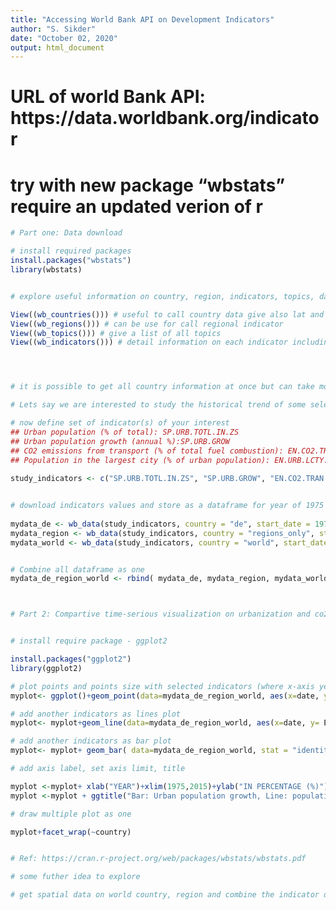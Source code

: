 ```yaml
---
title: "Accessing World Bank API on Development Indicators"
author: "S. Sikder"
date: "October 02, 2020"
output: html_document
---
```


# URL of world Bank API: https://data.worldbank.org/indicator

# try with new package "wbstats" require an updated verion of r

```r

# Part one: Data download

# install required packages 
install.packages("wbstats")
library(wbstats)


# explore useful information on country, region, indicators, topics, data sources

View((wb_countries())) # useful to call country data give also lat and long 
View((wb_regions())) # can be use for call regional indicator
View((wb_topics())) # give a list of all topics 
View((wb_indicators())) # detail information on each indicator including source of information, it will be helpful to find a indicator of interest




# it is possible to get all country information at once but can take more downloading time, therefore it is a good practice to access information according to need - depending on - Topic of interest, Time range, Area of interest

# Lets say we are interested to study the historical trend of some selected indicators on population, urban development, air population in order to make a comparison on regional and National statistics in last 25 year period (from the year 1990)

# now define set of indicator(s) of your interest
## Urban population (% of total): SP.URB.TOTL.IN.ZS
## Urban population growth (annual %):SP.URB.GROW	
## CO2 emissions from transport (% of total fuel combustion): EN.CO2.TRAN.ZS
## Population in the largest city (% of urban population): EN.URB.LCTY.UR.ZS
	
study_indicators <- c("SP.URB.TOTL.IN.ZS", "SP.URB.GROW", "EN.CO2.TRAN.ZS",  "EN.URB.LCTY.UR.ZS")


# download indicators values and store as a dataframe for year of 1975 and 2015 (Germany, region, world)
 
mydata_de <- wb_data(study_indicators, country = "de", start_date = 1975, end_date = 2015) # for germany
mydata_region <- wb_data(study_indicators, country = "regions_only", start_date = 1975, end_date = 2015) # for region
mydata_world <- wb_data(study_indicators, country = "world", start_date = 1975, end_date = 2015) # for world


# Combine all dataframe as one
mydata_de_region_world <- rbind( mydata_de, mydata_region, mydata_world)



# Part 2: Compartive time-serious visualization on urbanization and co2 emission from transportation sector. 


# install require package - ggplot2

install.packages("ggplot2")
library(ggplot2)

# plot points and points size with selected indicators (where x-axis year)
myplot<- ggplot()+geom_point(data=mydata_de_region_world, aes(x=date, y=EN.CO2.TRAN.ZS, size = SP.URB.TOTL.IN.ZS, colour = "red", alpha = 0.3)) #  plot points - with total share of urban populaton (size) and co2 emission from transport sector 

# add another indicators as lines plot
myplot<- myplot+geom_line(data=mydata_de_region_world, aes(x=date, y= EN.URB.LCTY.UR.ZS), colour = "red", cex = 1.5)#  plot line - with population in large cities 

# add another indicators as bar plot
myplot<- myplot+ geom_bar( data=mydata_de_region_world, stat = "identity", aes(x=date, y= SP.URB.GROW)) # fill annual growth of urban population

# add axis label, set axis limit, title

myplot <-myplot+ xlab("YEAR")+xlim(1975,2015)+ylab("IN PERCENTAGE (%)")+ylim(-5,40)+ theme_bw()
myplot <-myplot + ggtitle("Bar: Urban population growth, Line: population in large cities, point: CO2 emissions from transport, point size: urban population")+theme(legend.position = "none", plot.title =element_text(size=12))

# draw multiple plot as one 

myplot+facet_wrap(~country)


# Ref: https://cran.r-project.org/web/packages/wbstats/wbstats.pdf

# some futher idea to explore

# get spatial data on world country, region and combine the indicator data of World Bank  API for interactive visualization.

```





